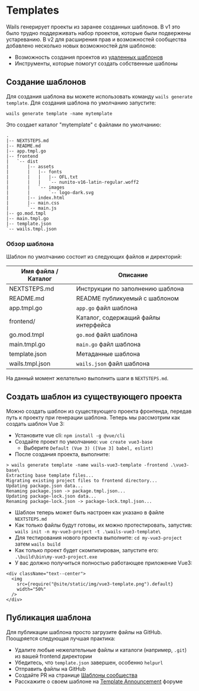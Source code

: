 # Templates

Wails генерирует проекты из заранее созданных шаблонов. В v1 это было трудно поддерживать набор проектов, которые были подвержены устареванию. В v2 для расширения прав и возможностей сообщества добавлено несколько новых возможностей для шаблонов:

- Возможность создания проектов из [удаленных шаблонов](../reference/cli.mdx#remote-templates)
- Инструменты, которые помогут создать собственные шаблоны

## Создание шаблонов

Для создания шаблона вы можете использовать команду `wails generate template`. Для создания шаблона по умолчанию запустите:

`wails generate template -name mytemplate`

Это создает каталог "mytemplate" с файлами по умолчанию:

```shell title=mytemplate/
.
|-- NEXTSTEPS.md
|-- README.md
|-- app.tmpl.go
|-- frontend
|   `-- dist
|       |-- assets
|       |   |-- fonts
|       |   |   |-- OFL.txt
|       |   |   `-- nunito-v16-latin-regular.woff2
|       |   `-- images
|       |       `-- logo-dark.svg
|       |-- index.html
|       |-- main.css
|       `-- main.js
|-- go.mod.tmpl
|-- main.tmpl.go
|-- template.json
`-- wails.tmpl.json
```

### Обзор шаблона

Шаблон по умолчанию состоит из следующих файлов и директорий:

| Имя файла / Каталог | Описание                             |
| ------------------- | ------------------------------------ |
| NEXTSTEPS.md        | Инструкции по заполнению шаблона     |
| README.md           | README публикуемый с шаблоном        |
| app.tmpl.go         | `app.go` файл шаблона                |
| frontend/           | Каталог, содержащий файлы интерфейса |
| go.mod.tmpl         | `go.mod` файл шаблона                |
| main.tmpl.go        | `main.go` файл шаблона               |
| template.json       | Метаданные шаблона                   |
| wails.tmpl.json     | `wails.json` файл шаблона            |

На данный момент желательно выполнить шаги в `NEXTSTEPS.md`.

## Создать шаблон из существующего проекта

Можно создать шаблон из существующего проекта фронтенда, передав путь к проекту при генерации шаблона. Теперь мы рассмотрим как создать шаблон Vue 3:

- Установите vue cli: `npm install -g @vue/cli`
- Создайте проект по умолчанию: `vue create vue3-base`
  - Выберите `Default (Vue 3) ([Vue 3] babel, eslint)`
- После создания проекта, выполните:

```shell
> wails generate template -name wails-vue3-template -frontend .\vue3-base\
Extracting base template files...
Migrating existing project files to frontend directory...
Updating package.json data...
Renaming package.json -> package.tmpl.json...
Updating package-lock.json data...
Renaming package-lock.json -> package-lock.tmpl.json...
```

- Шаблон теперь может быть настроен как указано в файле `NEXTSTEPS.md`
- Как только файлы будут готовы, их можно протестировать, запустив: `wails init -n my-vue3-project -t .\wails-vue3-template\`
- Для тестирования нового проекта выполните: `cd my-vue3-project` затем `wails build`
- Как только проект будет скомпилирован, запустите его: `.\build\bin\my-vue3-project.exe`
- У вас должно получиться полностью работающее приложение Vue3:

```mdx-code-block
<div className="text--center">
  <img
    src={require("@site/static/img/vue3-template.png").default}
    width="50%"
  />
</div>
```

## Публикация шаблона

Для публикации шаблона просто загрузите файлы на GitHub. Поощряется следующая лучшая практика:

- Удалите любые нежелательные файлы и каталоги (например, `.git`) из вашей frontend директории
- Убедитесь, что `template.json` завершен, особенно `helpurl`
- Отправить файлы на GitHub
- Создайте PR на странице [Шаблоны сообщества](../community/templates.mdx)
- Расскажите о своем шаблоне на [Template Announcement](https://github.com/wailsapp/wails/discussions/825) форуме
